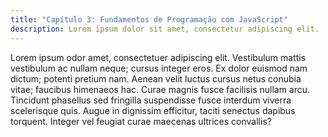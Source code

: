 ```yaml
---
title: "Capítulo 3: Fundamentos de Programação com JavaScript"
description: Lorem ipsum dolor sit amet, consectetur adipiscing elit.
---
```


Lorem ipsum odor amet, consectetuer adipiscing elit. Vestibulum mattis vestibulum ac nullam neque; cursus integer eros. Ex dolor euismod nam dictum; potenti pretium nam. Aenean velit luctus cursus netus conubia vitae; faucibus himenaeos hac. Curae magnis fusce facilisis nullam arcu. Tincidunt phasellus sed fringilla suspendisse fusce interdum viverra scelerisque quis. Augue in dignissim efficitur, taciti senectus dapibus torquent. Integer vel feugiat curae maecenas ultrices convallis?
